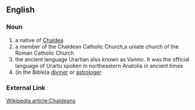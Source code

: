 ==English==
===Noun===
#a native of [[Chaldea]]
#a member of the Chaldean Catholic Church,a uniate church of the Roman Catholic Church
# the ancient language Urartian also known as Vannic. It was the official language of Urartu spoken in northeastern Anatolia in ancient times
#(in the Bible)a [[diviner]] or [[astrologer]]

===External Link===
[http://wikipedia.org/wiki/Chaldeans Wikipedia article:Chaldeans]